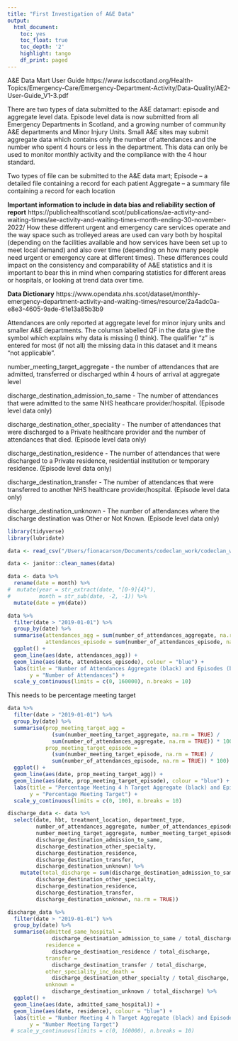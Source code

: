 ```yaml
---
title: "First Investigation of A&E Data"
output:
  html_document:
    toc: yes
    toc_float: true
    toc_depth: '2'
    highlight: tango
    df_print: paged
---
```


A&E Data Mart User Guide
https://www.isdscotland.org/Health-Topics/Emergency-Care/Emergency-Department-Activity/Data-Quality/AE2-User-Guide_V1-3.pdf

There are two types of data submitted to the A&E datamart: episode and aggregate level
data. Episode level data is now submitted from all Emergency Departments in Scotland,
and a growing number of community A&E departments and Minor Injury Units. Small A&E
sites may submit aggregate data which contains only the number of attendances and the
number who spent 4 hours or less in the department. This data can only be used to
monitor monthly activity and the compliance with the 4 hour standard. 

Two types of file can be submitted to the A&E data mart;
Episode – a detailed file containing a record for each patient
Aggregate – a summary file containing a record for each location

**Important information to include in data bias and reliability section of report**
https://publichealthscotland.scot/publications/ae-activity-and-waiting-times/ae-activity-and-waiting-times-month-ending-30-november-2022/
How these different urgent and emergency care services operate and the way space such as trolleyed areas are used can vary both by hospital (depending on the facilities available and how services have been set up to meet local demand) and also over time (depending on how many people need urgent or emergency care at different times). These differences could impact on the consistency and comparability of A&E statistics and it is important to bear this in mind when comparing statistics for different areas or hospitals, or looking at trend data over time.

**Data Dictionary**
https://www.opendata.nhs.scot/dataset/monthly-emergency-department-activity-and-waiting-times/resource/2a4adc0a-e8e3-4605-9ade-61e13a85b3b9

Attendances are only reported at aggregate level for minor injury units and smaller A&E departments. 
The columsn labelled QF in the data give the symbol which explains why data is missing (I think). The qualifier "z" is entered for most (if not all) the missing data in this dataset and it means "not applicable".

number_meeting_target_aggregate - the number of attendances that are admitted, transferred or discharged wthin 4 hours of arrival at aggregate level

discharge_destination_admission_to_same - The number of attendances that were admitted to the same NHS heathcare provider/hospital. (Episode level data only)

discharge_destination_other_speciality - The number of attendances that were discharged to a Private healthcare provider and the number of attendances that died. (Episode level data only)

discharge_destination_residence - 	The number of attendances that were discharged to a Private residence, residential institution or temporary residence. (Episode level data only)

discharge_destination_transfer - The number of attendances that were transferred to another NHS healthcare provider/hospital. (Episode level data only)

discharge_destination_unknown - The number of attendances where the discharge destination was Other or Not Known. (Episode level data only)


```r
library(tidyverse)
library(lubridate)
```

```r
data <- read_csv("/Users/fionacarson/Documents/codeclan_work/codeclan_work/week_08/codeclan_group_project/data/Monthly A&E activity and waiting times.csv")

data <- janitor::clean_names(data)
```


```r
data <- data %>% 
  rename(date = month) %>% 
#  mutate(year = str_extract(date, "[0-9]{4}"),
#         month = str_sub(date, -2, -1)) %>% 
  mutate(date = ym(date))

```



```r
data %>% 
  filter(date > "2019-01-01") %>% 
  group_by(date) %>% 
  summarise(attendances_agg = sum(number_of_attendances_aggregate, na.rm = TRUE),
            attendances_episode = sum(number_of_attendances_episode, na.rm = TRUE)) %>% 
  ggplot() +
  geom_line(aes(date, attendances_agg)) +
  geom_line(aes(date, attendances_episode), colour = "blue") +
  labs(title = "Number of Attendances Aggregate (black) and Episodes (blue)",
       y = "Number of Attendances") +
  scale_y_continuous(limits = c(0, 160000), n.breaks = 10)
```

This needs to be percentage meeting target
```r
data %>% 
  filter(date > "2019-01-01") %>% 
  group_by(date) %>% 
  summarise(prop_meeting_target_agg = 
              (sum(number_meeting_target_aggregate, na.rm = TRUE) / 
              sum(number_of_attendances_aggregate, na.rm = TRUE)) * 100,
            prop_meeting_target_episode = 
              (sum(number_meeting_target_episode, na.rm = TRUE) / 
              sum(number_of_attendances_episode, na.rm = TRUE)) * 100) %>% 
  ggplot() +
  geom_line(aes(date, prop_meeting_target_agg)) +
  geom_line(aes(date, prop_meeting_target_episode), colour = "blue") +
  labs(title = "Percentage Meeting 4 h Target Aggregate (black) and Episodes (blue)",
       y = "Percentage Meeting Target") +
  scale_y_continuous(limits = c(0, 100), n.breaks = 10)
```

```r
discharge_data <- data %>% 
  select(date, hbt, treatment_location, department_type, 
         number_of_attendances_aggregate, number_of_attendances_episode,
         number_meeting_target_aggregate, number_meeting_target_episode,
         discharge_destination_admission_to_same,
         discharge_destination_other_specialty,
         discharge_destination_residence,
         discharge_destination_transfer,
         discharge_destination_unknown) %>% 
    mutate(total_discharge = sum(discharge_destination_admission_to_same,
         discharge_destination_other_specialty,
         discharge_destination_residence,
         discharge_destination_transfer,
         discharge_destination_unknown, na.rm = TRUE))
```

```r
discharge_data %>% 
  filter(date > "2019-01-01") %>% 
  group_by(date) %>% 
  summarise(admitted_same_hospital = 
              discharge_destination_admission_to_same / total_discharge, 
            residence = 
              discharge_destination_residence / total_discharge, 
            transfer = 
              discharge_destination_transfer / total_discharge, 
            other_speciality_inc_death = 
              discharge_destination_other_specialty / total_discharge,
            unknown = 
              discharge_destination_unknown / total_discharge) %>% 
  ggplot() +
  geom_line(aes(date, admitted_same_hospital)) +
  geom_line(aes(date, residence), colour = "blue") +
  labs(title = "Number Meeting 4 h Target Aggregate (black) and Episodes (blue)",
       y = "Number Meeting Target") 
 # scale_y_continuous(limits = c(0, 160000), n.breaks = 10)
```


